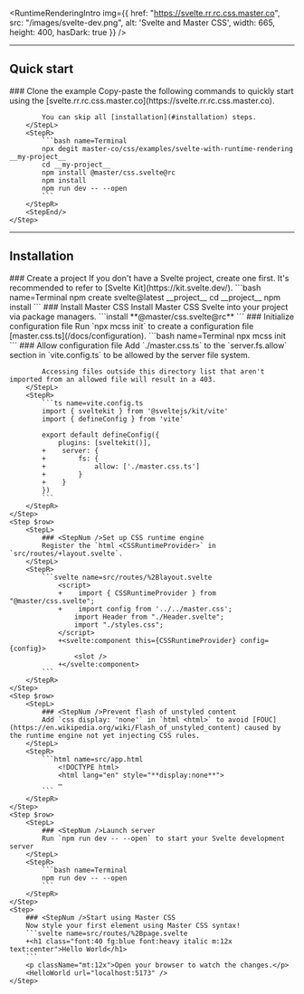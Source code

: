 
<RuntimeRenderingIntro img={{
    href: "https://svelte.rr.rc.css.master.co",
    src: "/images/svelte-dev.png",
    alt: 'Svelte and Master CSS',
    width: 665, height: 400, hasDark: true }} />

---

## Quick start
<StepSection>
    <Step $row>
        <StepL>
            ### <StepNum />Clone the example
            Copy-paste the following commands to quickly start using the [svelte.rr.rc.css.master.co](https://svelte.rr.rc.css.master.co).

            You can skip all [installation](#installation) steps.
        </StepL>
        <StepR>
            ```bash name=Terminal
            npx degit master-co/css/examples/svelte-with-runtime-rendering __my-project__
            cd __my-project__
            npm install @master/css.svelte@rc
            npm install
            npm run dev -- --open
            ```
        </StepR>
        <StepEnd/>
    </Step>
</StepSection>

---

## Installation

<StepSection>
    <Step $row>
        <StepL>
            ### <StepNum />Create a project
            If you don't have a Svelte project, create one first. It's recommended to refer to [Svelte Kit](https://kit.svelte.dev/).
        </StepL>
        <StepR>
            ```bash name=Terminal
            npm create svelte@latest __project__
            cd __project__
            npm install
            ```
        </StepR>
    </Step>
    <Step $row>
        <StepL>
            ### <StepNum />Install Master CSS
            Install Master CSS Svelte into your project via package managers.
        </StepL>
        <StepR>
            ```install
            **@master/css.svelte@rc**
            ```
        </StepR>
    </Step>
    <Step $row>
        <StepL>
            ### <StepNum />Initialize configuration file
            Run `npx mcss init` to create a configuration file [master.css.ts](/docs/configuration).
        </StepL>
        <StepR>
            ```bash name=Terminal
            npx mcss init
            ```
        </StepR>
    </Step>
    <Step $row>
        <StepL>
            ### <StepNum />Allow configuration file
            Add `./master.css.ts` to the `server.fs.allow` section in `vite.config.ts` to be allowed by the server file system.

            Accessing files outside this directory list that aren't imported from an allowed file will result in a 403.
        </StepL>
        <StepR>
            ```ts name=vite.config.ts
            import { sveltekit } from '@sveltejs/kit/vite'
            import { defineConfig } from 'vite'

            export default defineConfig({
                plugins: [sveltekit()],
            +    server: {
            +        fs: {
            +            allow: ['./master.css.ts']
            +        }
            +    }
            })
            ```
        </StepR>
    </Step>
    <Step $row>
        <StepL>
            ### <StepNum />Set up CSS runtime engine
            Register the `html <CSSRuntimeProvider>` in `src/routes/+layout.svelte`.
        </StepL>
        <StepR>
            ```svelte name=src/routes/%2Blayout.svelte
                <script>
                +    import { CSSRuntimeProvider } from "@master/css.svelte";
                +    import config from '../../master.css';
                    import Header from "./Header.svelte";
                    import "./styles.css";
                </script>
                +<svelte:component this={CSSRuntimeProvider} config={config}>
                    <slot />
                +</svelte:component>
            ```
        </StepR>
    </Step>
    <Step $row>
        <StepL>
            ### <StepNum />Prevent flash of unstyled content
            Add `css display: 'none'` in `html <html>` to avoid [FOUC](https://en.wikipedia.org/wiki/Flash_of_unstyled_content) caused by the runtime engine not yet injecting CSS rules.
        </StepL>
        <StepR>
            ```html name=src/app.html
                <!DOCTYPE html>
                <html lang="en" style="**display:none**">
                …
            ```
        </StepR>
    </Step>
    <Step $row>
        <StepL>
            ### <StepNum />Launch server
            Run `npm run dev -- --open` to start your Svelte development server
        </StepL>
        <StepR>
            ```bash name=Terminal
            npm run dev -- --open
            ```
        </StepR>
    </Step>
    <Step>
        ### <StepNum />Start using Master CSS
        Now style your first element using Master CSS syntax!
        ```svelte name=src/routes/%2Bpage.svelte
        +<h1 class="font:40 fg:blue font:heavy italic m:12x text:center">Hello World</h1>
        ```
        <p className="mt:12x">Open your browser to watch the changes.</p>
        <HelloWorld url="localhost:5173" />
    </Step>
</StepSection>
